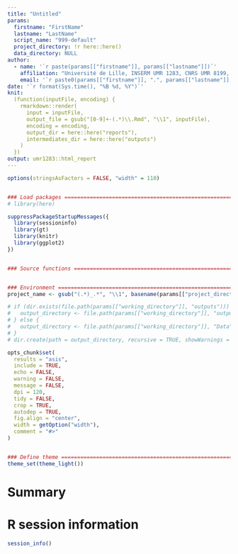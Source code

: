 ```yaml
---
title: "Untitled"
params:
  firstname: "FirstName"
  lastname: "LastName"
  script_name: "999-default"
  project_directory: !r here::here()
  data_directory: NULL
author:
  - name: '`r paste(params[["firstname"]], params[["lastname"]])`'
    affiliation: "Université de Lille, INSERM UMR 1283, CNRS UMR 8199, Institut Pasteur de Lille, EGID, F-59000, Lille, France."
    email: '`r paste0(params[["firstname"]], ".", params[["lastname"]], "@cnrs.fr")`'
date: '`r format(Sys.time(), "%B %d, %Y")`'
knit: 
  (function(inputFile, encoding) {
    rmarkdown::render(
      input = inputFile,
      output_file = gsub("[0-9]+-(.*)\\.Rmd", "\\1", inputFile),
      encoding = encoding, 
      output_dir = here::here("reports"),
      intermediates_dir = here::here("outputs")
    )
  })
output: umr1283::html_report
---
```


```r
options(stringsAsFactors = FALSE, "width" = 110)


### Load packages ==================================================================================
# library(here)

suppressPackageStartupMessages({
  library(sessioninfo)
  library(gt)
  library(knitr)
  library(ggplot2)
})


### Source functions ===============================================================================


### Environment ====================================================================================
project_name <- gsub("(.*)_.*", "\\1", basename(params[["project_directory"]]))

# if (dir.exists(file.path(params[["working_directory"]], "outputs"))) {
#   output_directory <- file.path(params[["working_directory"]], "outputs", params[["script_name"]])
# } else {
#   output_directory <- file.path(params[["working_directory"]], "Data", params[["script_name"]])
# }
# dir.create(path = output_directory, recursive = TRUE, showWarnings = FALSE, mode = "0775")

opts_chunk$set(
  results = "asis",
  include = TRUE,
  echo = FALSE,
  warning = FALSE,
  message = FALSE,
  dpi = 120,
  tidy = FALSE,
  crop = TRUE,
  autodep = TRUE,
  fig.align = "center",
  width = getOption("width"),
  comment = "#>"
)


### Define theme ===================================================================================
theme_set(theme_light())
```

# Summary


# R session information

```r
session_info()
```
